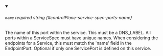 
<details className="config-field" data-expandable="false" open>
<summary>

###### `name` <span className="config-field-required" data-required="false">required</span> <span className="config-field-type">string</span> <span className="config-field-default"></span> <span className="config-field-enum"></span> {#controlPlane-service-spec-ports-name}

The name of this port within the service. This must be a DNS_LABEL.
All ports within a ServiceSpec must have unique names. When considering
the endpoints for a Service, this must match the 'name' field in the
EndpointPort.
Optional if only one ServicePort is defined on this service.

</summary>



</details>
